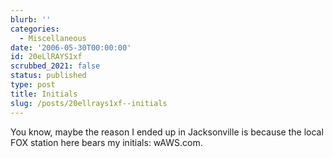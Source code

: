 ```yaml
---
blurb: ''
categories:
  - Miscellaneous
date: '2006-05-30T00:00:00'
id: 20eLlRAYS1xf
scrubbed_2021: false
status: published
type: post
title: Initials
slug: /posts/20ellrays1xf--initials
---
```


You know, maybe the reason I ended up in Jacksonville is because
the local FOX station here bears my initials: wAWS.com.
